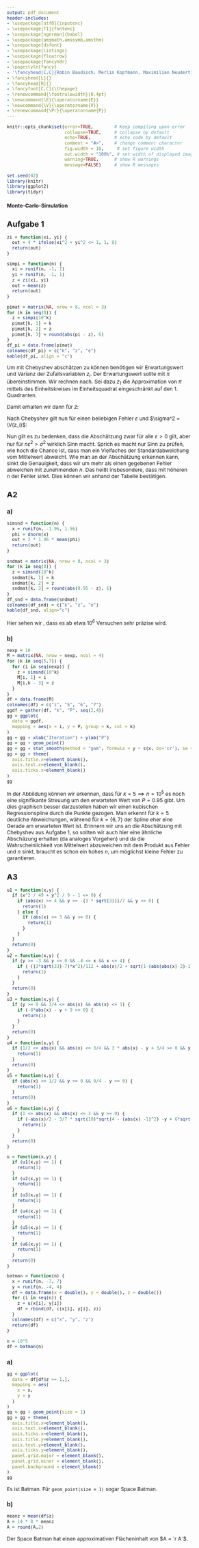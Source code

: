 ```yaml
---
output: pdf_document
header-includes: 
- \usepackage[utf8]{inputenc}
- \usepackage[T1]{fontenc}
- \usepackage[ngerman]{babel}
- \usepackage{amsmath,amssymb,amsthm}
- \usepackage{dsfont}
- \usepackage{listings}
- \usepackage{floatrow}
- \usepackage{fancyhdr}
- \pagestyle{fancy}
- '\fancyhead[C,C]{Robin Baudisch, Merlin Kopfmann, Maximilian Neudert}'
- \fancyhead[L]{}
- \fancyhead[R]{}
- \fancyfoot[C,C]{\thepage}
- \renewcommand{\footrulewidth}{0.4pt}
- \newcommand{\E}{\operatorname{E}}
- \newcommand{\V}{\operatorname{V}}
- \renewcommand{\Pr}{\operatorname{P}}
---
```


<style type="text/css">
body{
  font-size: 12px;
}
h1 {
  font-size: 18px;
}
h1 {
  font-size: 14px;
}
h1 {
  font-size: 12px;
}
</style>

```r
knitr::opts_chunk$set(error=TRUE,        # Keep compiling upon error
                      collapse=TRUE,     # collapse by default
                      echo=TRUE,         # echo code by default
                      comment = "#>",    # change comment character
                      fig.width = 10,     # set figure width
                      out.width = "100%", # set width of displayed images
                      warning=TRUE,      # show R warnings
                      message=FALSE)     # show R messages
```

<!---** Hochschule Darmstadt | Studiengang Data Science | Sommersemester 2019 **--->

```r
set.seed(42)
library(knitr)
library(ggplot2)
library(tidyr)
```

# Monte-Carlo-Simulation

## Aufgabe 1

```r
zi = function(xi, yi) {
  out = 4 * ifelse(xi^2 + yi^2 <= 1, 1, 0)
  return(out)
}

simpi = function(n) {
  xi = runif(n, -1, 1)
  yi = runif(n, -1, 1)
  z = zi(xi, yi)
  out = mean(z)
  return(out)
}
```

```r
pimat = matrix(NA, nrow = 8, ncol = 3)
for (k in seq(8)) {
  z = simpi(10^k)
  pimat[k, 1] = k
  pimat[k, 2] = z
  pimat[k, 3] = round(abs(pi - z), 6)
}
df_pi = data.frame(pimat)
colnames(df_pi) = c("k", "z", "e")
kable(df_pi, align = "c")
```

\cleardoublepage

Um mit Chebyshev abschätzen zu können benötigen wir Erwartungswert und Varianz der Zufallsvariablen $z_i$.
Der Erwartungswert sollte mit $\pi$ übereinstimmen. Wir rechnen nach. Sei dazu $z_1$ die Approximation von $\pi$ mittels des Einheitskreises im Einheitsquadrat eingeschränkt auf den 1. Quadranten.

\begin{align}
\E (z_i)
& = \E(4 z_1)
= 4 \E(z_i)
= 4 \int_0^1 \sqrt{1 - x^2}\ dx = 4 \frac \pi 4 = \pi
\end{align}

\begin{align}
\V (z_i)
& = \V(4 z_1)
= 16 \V (z_i)\\
& = 16 \int_0^1 \sqrt{1 - x^2}^2\ dx - 16 \left(  \int_0^1 \sqrt{1 - x^2}\ dx\right)^2\\
& = 16 \int_0^1 1-x^2\ dx - 16 \frac{\pi^2}{16}
= 16 \left[ x - \frac 1 3 x^3 \right]_0^1 - \pi^2\\
& = \frac{32}{3} - \pi^2 \approx 0.797
\end{align}

Damit erhalten wir dann für $\bar z$:

\begin{align}
& \E(\bar z)
= \E\left(\frac 1 n \sum_{i=1}^n z_i \right)
= \frac 1 n n \E(z_i) = \E(z_i) = \pi\\
& \V(\bar z)
= \V \left(\frac 1 n \sum_{i=1}^n z_i \right)
= \frac{1}{n^2} \left(\sum_{i=1}^n z_i \right)
= \frac{n}{n^2} \V(z_i)
= \frac{1}{n} \V(z_i) \approx \frac{0.797}{n}
\end{align}

Nach Chebyshev gilt nun für einen beliebigen Fehler $\varepsilon$ und $\sigma^2 = \V(z_i)$:

\begin{align}
& \Pr\left( \vert \bar z - \pi \vert \geq \varepsilon \right)
\leq \frac{\V(\bar z)}{\varepsilon^2} \\
\implies
& \Pr\left( \vert \bar z(n) - \pi \vert \geq \varepsilon \right)
\leq \frac{\sigma^2}{n \varepsilon^2}
\end{align}

Nun gilt es zu bedenken, dass die Abschätzung zwar für alle $\varepsilon > 0$ gilt, aber nur für $n \varepsilon^2 > \sigma^2$ wirklich Sinn macht. Sprich es macht nur Sinn zu prüfen, wie hoch die Chance ist, dass man ein Vielfaches der Standardabweichung vom Mittelwert abweicht.
Wie man an der Abschätzung erkennen kann, sinkt die Genauigkeit, dass wir um mehr als einen gegebenen Fehler abweichen mit zunehmenden $n$. Das heißt insbesondere, dass mit höheren $n$ der Fehler sinkt. Dies können wir anhand der Tabelle bestätigen.

\cleardoublepage

## A2

### a)

```r
simsnd = function(n) {
  x = runif(n, -1.96, 1.96)
  phi = dnorm(x)
  out = 2 * 1.96 * mean(phi)
  return(out)
}
```

```r
sndmat = matrix(NA, nrow = 8, ncol = 3)
for (k in seq(8)) {
  z = simsnd(10^k)
  sndmat[k, 1] = k
  sndmat[k, 2] = z
  sndmat[k, 3] = round(abs(0.95 - z), 6)
}
df_snd = data.frame(sndmat)
colnames(df_snd) = c("k", "z", "e")
kable(df_snd, align="c")
```

Hier sehen wir , dass es ab etwa $10^6$ Versuchen sehr präzise wird.

\cleardoublepage

### b)

```r
nexp = 10
M = matrix(NA, nrow = nexp, ncol = 4)
for (k in seq(5,7)) {
  for (i in seq(nexp)) {
    z = simsnd(10^k)
    M[i, 1] = i
    M[i,k - 3] = z
  }
}
df = data.frame(M)
colnames(df) = c("i", "5", "6", "7")
ggdf = gather(df, "k", "P", seq(2,4))
gg = ggplot(
  data = ggdf,
  mapping = aes(x = i, y = P, group = k, col = k)
)
gg = gg + xlab("Iteration") + ylab("P")
gg = gg + geom_point() 
gg = gg + stat_smooth(method = "gam", formula = y ~ s(x, bs='cr'), se = FALSE)
gg = gg + theme(
  axis.title.x=element_blank(),
  axis.text.x=element_blank(),
  axis.ticks.x=element_blank()
)
gg
```

In der Abbildung können wir erkennen, dass für $k = 5 \implies n = 10^5$ es noch eine signifikante Streuung um den erwarteten Wert von $P = 0.95$ gibt. Um dies graphisch besser darzustellen haben wir einen kubischen Regressionspline durch die Punkte gezogen. Man erkennt für $k = 5$ deutliche Abweichungen, während für $k = \lbrace 6,7 \rbrace$ der Spline eher eine Gerade am erwarteten Wert ist.
Erinnern wir uns an die Abschätzung mit Chebyshev aus Aufgabe 1, so sollten wir auch hier eine ähnliche Abschäzung erhalten (da analoges Vorgehen) und da die Wahrscheinlichkeit von Mittelwert abzuweichen mit dem Produkt aus Fehler und $n$ sinkt, braucht es schon ein hohes $n$, um möglichst kleine Fehler zu garantieren.

\cleardoublepage

## A3

```r
u1 = function(x,y) {
  if (x^2 / 49 + y^2 / 9 - 1 <= 0) {
    if (abs(x) >= 4 && y >= -(3 * sqrt(33))/7 && y <= 0) {
      return(1)
    } else {
      if (abs(x) >= 3 && y >= 0) {
        return(1)
      }
    }
  }
  return(0)
}
u2 = function(x,y) {
  if (y >= -3 && y <= 0 && -4 <= x && x <= 4) {
    if (-((3*sqrt(33)-7)*x^2)/112 + abs(x)/2 + sqrt(1-(abs(abs(x)-2)-1)^2) -y - 3 <= 0) {
      return(1)
    }
  }
  return(0)
}
u3 = function(x,y) {
  if (y >= 0 && 3/4 <= abs(x) && abs(x) <= 1) {
    if (-8*abs(x) - y + 9 >= 0) {
      return(1)
    }
  }
  return(0)
}
u4 = function(x,y) {
  if (1/2 <= abs(x) && abs(x) <= 3/4 && 3 * abs(x) - y + 3/4 >= 0 && y >= 0) {
    return(1)
  }
  return(0)
}
u5 = function(x,y) {
  if (abs(x) <= 1/2 && y >= 0 && 9/4 - y >= 0) {
    return(1)
  }
  return(0)
}
u6 = function(x,y) {
  if (1 <= abs(x) && abs(x) <= 3 && y >= 0) {
    if (-abs(x)/2 - 3/7 * sqrt(10)*sqrt(4 - (abs(x) -1)^2) -y + 6*sqrt(10)/7 + 3/2 >= 0) {
      return(1)
    }
  }
  return(0)
}

u = function(x,y) {
  if (u1(x,y) == 1) {
    return(1)
  }
  if (u2(x,y) == 1) {
    return(1)
  }
  if (u3(x,y) == 1) {
    return(1)
  }
  if (u4(x,y) == 1) {
    return(1)
  }
  if (u5(x,y) == 1) {
    return(1)
  }
  if (u6(x,y) == 1) {
    return(1)
  }
  return(0)
}

batman = function(n) {
  x = runif(n, -7, 7)
  y = runif(n, -4, 4)
  df = data.frame(x = double(), y = double(), z = double())
  for (i in seq(n)) {
    z = u(x[i], y[i])
    df = rbind(df, c(x[i], y[i], z))
  }
  colnames(df) = c("x", "y", "z")
  return(df)
}
```

```r
n = 10^5
df = batman(n)
```

\cleardoublepage

### a)

```r
gg = ggplot(
  data = df[df$z == 1,],
  mapping = aes(
    x = x,
    y = y
  )
)
gg = gg + geom_point(size = 1)
gg = gg + theme(
  axis.title.x=element_blank(),
  axis.text.x=element_blank(),
  axis.ticks.x=element_blank(),
  axis.title.y=element_blank(),
  axis.text.y=element_blank(),
  axis.ticks.y=element_blank(),
  panel.grid.major = element_blank(),
  panel.grid.minor = element_blank(),
  panel.background = element_blank()
)
gg
```

Es ist Batman. Für `geom_point(size = 1)` sogar Space Batman.

### b)

```r
meanz = mean(df$z)
A = 14 * 8 * meanz
A = round(A,2)
```

Der Space Batman hat einen approximativen Flächeninhalt von $A = `r A`$.



